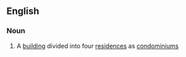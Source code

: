 ==English==

===Noun===
{{en-noun}}

#{{US}} A [[building]] divided into four [[residence]]s as [[condominium]]s